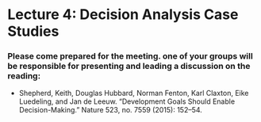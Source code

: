 # Lecture 4: Decision Analysis Case Studies {#case_studies}

### Please come prepared for the meeting. one of your groups will be responsible for presenting and leading a discussion on the reading: 

- Shepherd, Keith, Douglas Hubbard, Norman Fenton, Karl Claxton, Eike Luedeling, and Jan de Leeuw. “Development Goals Should Enable Decision-Making.” Nature 523, no. 7559 (2015): 152–54. [](reading/DA_NAture_Shepherd et al 2015.png)
